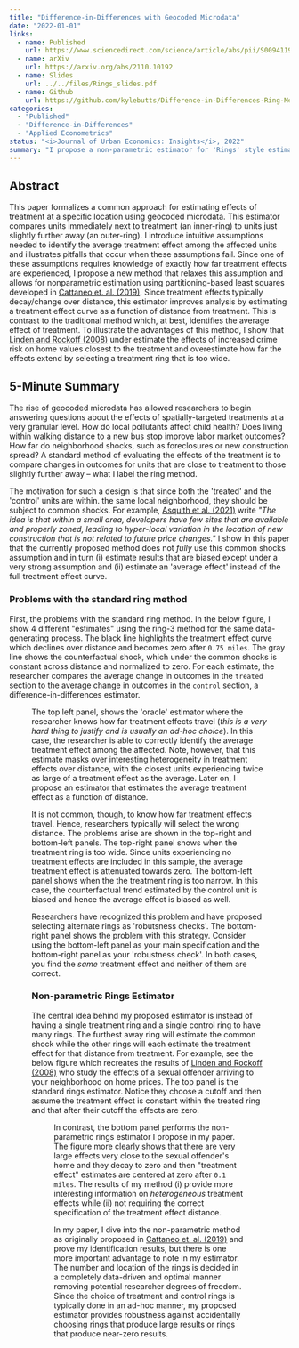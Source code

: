 ```yaml
---
title: "Difference-in-Differences with Geocoded Microdata"
date: "2022-01-01"
links:
  - name: Published
    url: https://www.sciencedirect.com/science/article/abs/pii/S0094119022000705
  - name: arXiv
    url: https://arxiv.org/abs/2110.10192
  - name: Slides
    url: ../../files/Rings_slides.pdf
  - name: Github
    url: https://github.com/kylebutts/Difference-in-Differences-Ring-Method
categories:
  - "Published"
  - "Difference-in-Differences"
  - "Applied Econometrics"
status: "<i>Journal of Urban Economics: Insights</i>, 2022"
summary: "I propose a non-parametric estimator for 'Rings' style estimators where an inner ring-3 is treated and and outer ring-3 serves as the control group."
---
```



## Abstract

This paper formalizes a common approach for estimating effects of treatment at a specific location using geocoded microdata. This estimator compares units immediately next to treatment (an inner-ring) to units just slightly further away (an outer-ring). I introduce intuitive assumptions needed to identify the average treatment effect among the affected units and illustrates pitfalls that occur when these assumptions fail. Since one of these assumptions requires knowledge of exactly how far treatment effects are experienced, I propose a new method that relaxes this assumption and allows for nonparametric estimation using partitioning-based least squares developed in [Cattaneo et. al. (2019)](https://maxhfarrell.com/research/Cattaneo-Farrell-Feng2020_AoS.pdf). Since treatment effects typically decay/change over distance, this estimator improves analysis by estimating a treatment effect curve as a function of distance from treatment. This is contrast to the traditional method which, at best, identifies the average effect of treatment. To illustrate the advantages of this method, I show that [Linden and Rockoff (2008)](https://www.aeaweb.org/articles?id=10.1257/aer.98.3.1103) under estimate the effects of increased crime risk on home values closest to the treatment and overestimate how far the effects extend by selecting a treatment ring that is too wide.

## 5-Minute Summary

The rise of geocoded microdata has allowed researchers to begin answering questions about the effects of spatially-targeted treatments at a very granular level. How do local pollutants affect child health? Does living within walking distance to a new bus stop improve labor market outcomes? How far do neighborhood shocks, such as foreclosures or new construction spread? A standard method of evaluating the effects of the treatment is to compare changes in outcomes for units that are close to treatment to those slightly further away – what I label the <span class="text-kelly-500">ring method</span>.

The motivation for such a design is that since both the 'treated' and the 'control' units are within. the same local neighborhood, they should be subject to <span class="text-coral-500">common shocks</span>. For example, [Asquith et al. (2021)](https://dx.doi.org/10.1162/rest_a_01055) write _"The idea is that within a small area, developers have few sites that are available and properly zoned, leading to hyper-local variation in the location of new construction that is not related to future price changes."_ I show in this paper that the currently proposed method does not _fully_ use this <span class="text-coral-500">common shocks</span> assumption and in turn (i) estimate results that are biased except under a very strong assumption and (ii) estimate an 'average effect' instead of the full treatment effect curve.

### Problems with the standard ring method

First, the problems with the standard ring method. In the below figure, I show 4 different "estimates" using the ring-3 method for the same data-generating process. The black line highlights the treatment effect curve which declines over distance and becomes zero after `0.75 miles`. The gray line shows the counterfactual shock, which under the <span class="text-coral-500">common shocks</span> is constant across distance and normalized to zero. For each estimate, the researcher compares the average change in outcomes in the `treated` section to the average change in outcomes in the `control` section, a difference-in-differences estimator.

<Figure src="/images/rings_ex.png" alt="Example of Problems with 'Standard' Rings method" />

The top left panel, shows the 'oracle' estimator where the researcher knows how far treatment effects travel (_this is a very hard thing to justify and is usually an ad-hoc choice_). In this case, the researcher is able to correctly identify the <span class="text-kyle-magenta">average treatment effect among the affected</span>. Note, however, that this estimate masks over interesting heterogeneity in treatment effects over distance, with the closest units experiencing twice as large of a treatment effect as the average. Later on, I propose an estimator that estimates the average treatment effect as a function of distance.

It is not common, though, to know how far treatment effects travel. Hence, researchers typically will select the wrong distance. The problems arise are shown in the top-right and bottom-left panels. The top-right panel shows when the treatment ring is too wide. Since units experiencing no treatment effects are included in this sample, the average treatment effect is attenuated towards zero. The bottom-left panel shows when the the treatment ring is too narrow. In this case, the counterfactual trend estimated by the control unit is biased and hence the average effect is biased as well.

Researchers have recognized this problem and have proposed selecting alternate rings as 'robutsness checks'. The bottom-right panel shows the problem with this strategy. Consider using the bottom-left panel as your main specification and the bottom-right panel as your 'robustness check'. In both cases, you find the _same_ treatment effect and neither of them are correct.

### Non-parametric Rings Estimator

The central idea behind my proposed estimator is instead of having a single treatment ring and a single control ring to have many rings. The furthest away ring will estimate the <span class="text-coral-500">common shock</span> while the other rings will each estimate the treatment effect for that distance from treatment. For example, see the below figure which recreates the results of [Linden and Rockoff (2008)](https://dx.doi.org/10.1257/aer.98.3.1103) who study the effects of a sexual offender arriving to your neighborhood on home prices. The top panel is the standard rings estimator. Notice they choose a cutoff and then assume the treatment effect is constant within the treated ring and that after their cutoff the effects are zero.

<Figure src="/images/linden_rockoff.png" alt="Linden and Rockoff (2008) Analysis of Sexual Offender Arrival on Home Prices" />

In contrast, the bottom panel performs the non-parametric rings estimator I propose in my paper. The figure more clearly shows that there are very large effects very close to the sexual offender's home and they decay to zero and then "treatment effect" estimates are centered at zero after `0.1 miles`. The results of my method (i) provide more interesting information on _heterogeneous_ treatment effects while (ii) not requiring the correct specification of the treatment effect distance.

In my paper, I dive into the non-parametric method as originally proposed in [Cattaneo et. al. (2019)](http://arxiv.org/abs/1804.04916) and prove my identification results, but there is one more important advantage to note in my estimator. The number and location of the rings is decided in a completely data-driven and optimal manner removing potential researcher degrees of freedom. Since the choice of treatment and control rings is typically done in an ad-hoc manner, my proposed estimator provides robustness against accidentally choosing rings that produce large results or rings that produce near-zero results.
